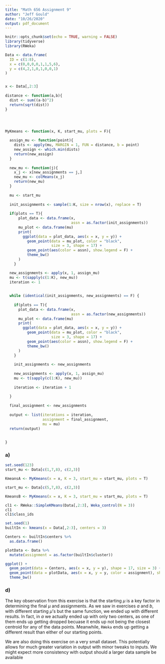 ```yaml
---
title: "Math 656 Assignment 9"
author: "Jeff Gould"
date: "10/26/2020"
output: pdf_document
---
```


```r
knitr::opts_chunk$set(echo = TRUE, warning = FALSE)
library(tidyverse)
library(RWeka)
```


```r

Data <- data.frame(
  ID = c(1:8),
  x = c(0,0,0,0,1,1,5,6),
  y = c(4,2,1,0,1,0,0,1)
)


x <- Data[,2:3] 
 
distance <- function(a,b){
  dist <- sum((a-b)^2)
  return(sqrt(dist))
}




MyKmeans <- function(x, K, start_mu, plots = F){
  
  assign_mu <- function(point){
    dists <- apply(mu, MARGIN = 1, FUN = distance, b = point)
    new_assign <- which.min(dists)
    return(new_assign)
  }
  
  new_mu <- function(j){
    x_j <- x[new_assignments == j,]
    new_mu <- colMeans(x_j)
    return(new_mu)
  }
  
  mu <- start_mu
  
  init_assignments <- sample(1:K, size = nrow(x), replace = T)
  
  if(plots == T){
      plot_data <- data.frame(x,
                              assn = as.factor(init_assignments))
      mu_plot <- data.frame(mu)
      print(
        ggplot(data = plot_data, aes(x = x, y = y)) +
          geom_point(data = mu_plot, color = "black", 
                     size = 3, shape = 17) +
          geom_point(aes(color = assn), show.legend = F) +
          theme_bw()
      )
    }

  new_assignments <- apply(x, 1, assign_mu)
  mu <- t(sapply(c(1:K), new_mu))
  iteration <- 1
  
  
  while (identical(init_assignments, new_assignments) == F) {
    
    if(plots == T){
      plot_data <- data.frame(x,
                              assn = as.factor(new_assignments))
      mu_plot <- data.frame(mu)
      print(
        ggplot(data = plot_data, aes(x = x, y = y)) +
          geom_point(data = mu_plot, color = "black", 
                     size = 3, shape = 17) +
          geom_point(aes(color = assn), show.legend = F) +
          theme_bw()
      )
    }
    
    init_assignments <- new_assignments
    
    new_assignments <- apply(x, 1, assign_mu)
    mu <- t(sapply(c(1:K), new_mu))
    
    iteration <- iteration + 1
    
  }
  
  final_assignment <- new_assignments
  
  output <- list(iterations = iteration,
                 assignment = final_assignment,
                 mu = mu)
  return(output)
  
  
}

```



### a)

```r
set.seed(123)
start_mu <- Data[c(1,7,8), c(2,3)] 

KmeansA <- MyKmeans(x = x, K = 3, start_mu = start_mu, plots = T)

```


```r

start_mu <- Data[c(5,7,8), c(2,3)] 

KmeansB <- MyKmeans(x = x, K = 3, start_mu = start_mu, plots = T)

```


```r
cl1 <- RWeka::SimpleKMeans(Data[,2:3], Weka_control(N = 3))
cl1
cl1$class_ids
```

```r
set.seed(1)
builtIn <- kmeans(x = Data[,2:3], centers = 3)

Centers <- builtIn$centers %>%
  as.data.frame() 

plotData <- Data %>%
  mutate(assignment = as.factor(builtIn$cluster))

ggplot() +
  geom_point(data = Centers, aes(x = x, y = y), shape = 17, size = 3) +
  geom_point(data = plotData, aes(x = x, y = y, color = assignment), show.legend = FALSE) +
  theme_bw()

```




### d)

The key observation from this exercise is that the starting $\mu$ is a key factor in determining the final $\mu$ and assignments. As we saw in exercises *a* and *b*, with different starting $\mu$'s but the same function, we ended up with different results. In fact, in *a* we actually ended up with only two centers, as one of them ends up getting dropped becuase it ends up not being the closest centroid for any of the data points. Meanwhile, `RWeka` ends up getting a different result than either of our starting points.

We are also doing this exercise on a very small dataset. This potentially allows for much greater variation in output with minor tweaks to inputs. We might expect more consistency with output should a larger data sample be available
